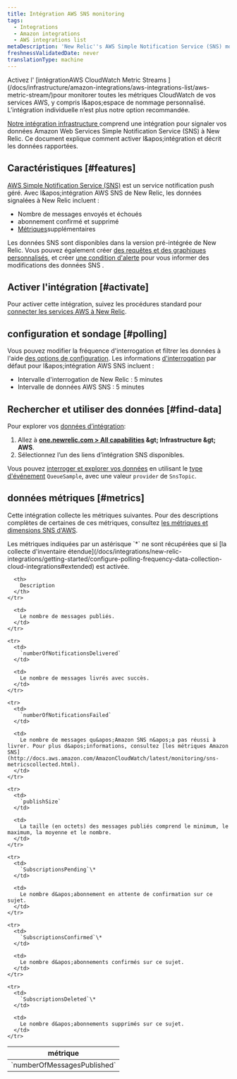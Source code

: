 ```yaml
---
title: Intégration AWS SNS monitoring
tags:
  - Integrations
  - Amazon integrations
  - AWS integrations list
metaDescription: 'New Relic''s AWS Simple Notification Service (SNS) monitoring integration: How to activate it and a description of the data reported.'
freshnessValidatedDate: never
translationType: machine
---
```


<Callout variant="important">
  Activez l&apos; [intégrationAWS CloudWatch Metric Streams ](/docs/infrastructure/amazon-integrations/aws-integrations-list/aws-metric-stream/)pour monitorer toutes les métriques CloudWatch de vos services AWS, y compris l&amp;apos;espace de nommage personnalisé. L’intégration individuelle n’est plus notre option recommandée.
</Callout>

[Notre intégration infrastructure ](/docs/infrastructure/introduction-infra-monitoring)comprend une intégration pour signaler vos données Amazon Web Services Simple Notification Service (SNS) à New Relic. Ce document explique comment activer l&amp;apos;intégration et décrit les données rapportées.

## Caractéristiques [#features]

[AWS Simple Notification Service (SNS)](https://aws.amazon.com/sns/) est un service notification push géré. Avec l&amp;apos;intégration AWS SNS de New Relic, les données signalées à New Relic incluent :

* Nombre de messages envoyés et échoués
* abonnement confirmé et supprimé
* [Métriques](#metrics)supplémentaires

Les données SNS sont disponibles dans la version pré-intégrée <InlinePopover type="dashboards" />de New Relic. Vous pouvez également créer [des requêtes et des graphiques personnalisés](/docs/infrastructure/integrations-getting-started/getting-started/use-integration-data-new-relic-insights), et créer [une condition d&apos;alerte](/docs/infrastructure/new-relic-infrastructure/infrastructure-alert-conditions/infrastructure-alerts-add-edit-or-view-host-alert-information) pour vous informer des modifications des données SNS .

## Activer l&apos;intégration [#activate]

Pour activer cette intégration, suivez les procédures standard pour [connecter les services AWS à New Relic](/docs/infrastructure/infrastructure-integrations/getting-started/connect-aws-integrations-infrastructure).

## configuration et sondage [#polling]

Vous pouvez modifier la fréquence d&apos;interrogation et filtrer les données à l&apos;aide [des options de configuration](/docs/integrations/new-relic-integrations/getting-started/configure-polling-frequency-data-collection-cloud-integrations). Les informations [d&apos;interrogation](/docs/infrastructure/amazon-integrations/aws-integrations-list/aws-polling-intervals-infrastructure-integrations) par défaut pour l&amp;apos;intégration AWS SNS incluent :

* Intervalle d&apos;interrogation de New Relic : 5 minutes
* Intervalle de données AWS SNS : 5 minutes

## Rechercher et utiliser des données [#find-data]

Pour explorer vos [données d’intégration](/docs/infrastructure/integrations/find-use-infrastructure-integration-data):

1. Allez à <DNT>**[one.newrelic.com &gt; All capabilities](https://one.newrelic.com/all-capabilities) &amp;gt; Infrastructure &amp;gt; AWS**</DNT>.
2. Sélectionnez l’un des liens d’intégration SNS disponibles.

Vous pouvez [interroger et explorer vos données](/docs/using-new-relic/data/understand-data/query-new-relic-data) en utilisant le [type d&apos;événement](/docs/data-apis/understand-data/new-relic-data-types/#event-data) `QueueSample`, avec une valeur `provider` de `SnsTopic`.

## données métriques [#metrics]

Cette intégration collecte les métriques suivantes. Pour des descriptions complètes de certaines de ces métriques, consultez [les métriques et dimensions SNS d&apos;AWS](http://docs.aws.amazon.com/AmazonCloudWatch/latest/monitoring/sns-metricscollected.html).

<Callout variant="tip">
  Les métriques indiquées par un astérisque `*` ne sont récupérées que si [la collecte d&apos;inventaire étendue](/docs/integrations/new-relic-integrations/getting-started/configure-polling-frequency-data-collection-cloud-integrations#extended) est activée.
</Callout>

<table>
  <thead>
    <tr>
      <th width={385}>
        métrique
      </th>

      <th>
        Description
      </th>
    </tr>
  </thead>

  <tbody>
    <tr>
      <td>
        `numberOfMessagesPublished`
      </td>

      <td>
        Le nombre de messages publiés.
      </td>
    </tr>

    <tr>
      <td>
        `numberOfNotificationsDelivered`
      </td>

      <td>
        Le nombre de messages livrés avec succès.
      </td>
    </tr>

    <tr>
      <td>
        `numberOfNotificationsFailed`
      </td>

      <td>
        Le nombre de messages qu&apos;Amazon SNS n&apos;a pas réussi à livrer. Pour plus d&apos;informations, consultez [les métriques Amazon SNS](http://docs.aws.amazon.com/AmazonCloudWatch/latest/monitoring/sns-metricscollected.html).
      </td>
    </tr>

    <tr>
      <td>
        `publishSize`
      </td>

      <td>
        La taille (en octets) des messages publiés comprend le minimum, le maximum, la moyenne et le nombre.
      </td>
    </tr>

    <tr>
      <td>
        `SubscriptionsPending`\*
      </td>

      <td>
        Le nombre d&apos;abonnement en attente de confirmation sur ce sujet.
      </td>
    </tr>

    <tr>
      <td>
        `SubscriptionsConfirmed`\*
      </td>

      <td>
        Le nombre d&apos;abonnements confirmés sur ce sujet.
      </td>
    </tr>

    <tr>
      <td>
        `SubscriptionsDeleted`\*
      </td>

      <td>
        Le nombre d&apos;abonnements supprimés sur ce sujet.
      </td>
    </tr>
  </tbody>
</table>